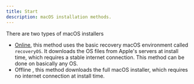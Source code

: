 ```yaml
---
title: Start
description: macOS installation methods.
---
```



There are two types of macOS installers

- [Online](/en/guides/hackintosh/gathering-files/installer/online), this method uses the basic recovery macOS environment called `recoveryOS`. It downloads the OS files from Apple's servers at install time, which requires a stable internet connection. This method can be done on basically any OS.
- Offline <Badge text="TODO" variant="note"/>, this method downloads the full macOS installer, which requires no internet connection at install time.
